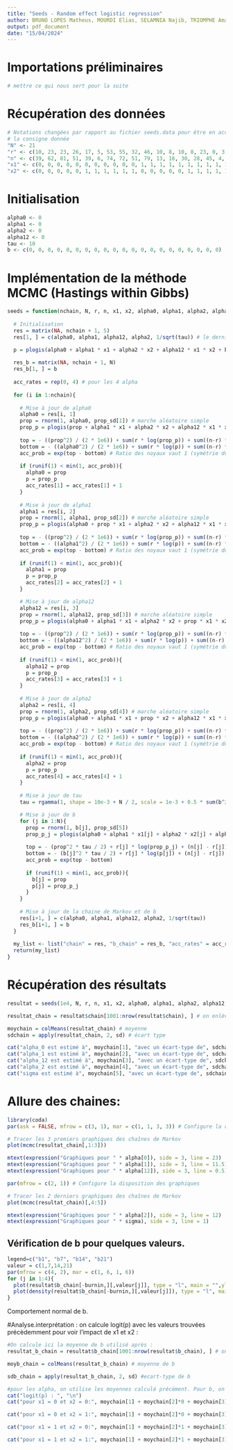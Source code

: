 ```yaml
---
title: "Seeds - Random effect logistic regression"
author: BRUNO LOPES Matheus, MOURDI Elias, SELAMNIA Najib, TRIOMPHE Amaury
output: pdf_document
date: "15/04/2024"
---
```


# Importations préliminaires

```r
# mettre ce qui nous sert pour la suite
```

# Récupération des données

```r
# Notations changées par rapport au fichier seeds.data pour être en accord avec 
# la consigne donnée
"N" <- 21 
"r" <- c(10, 23, 23, 26, 17, 5, 53, 55, 32, 46, 10, 8, 10, 8, 23, 0, 3, 22, 15, 32, 3)
"n" <- c(39, 62, 81, 51, 39, 6, 74, 72, 51, 79, 13, 16, 30, 28, 45, 4, 12, 41, 30, 51, 7)
"x1" <- c(0, 0, 0, 0, 0, 0, 0, 0, 0, 0, 0, 1, 1, 1, 1, 1, 1, 1, 1, 1, 1)
"x2" <- c(0, 0, 0, 0, 0, 1, 1, 1, 1, 1, 1, 0, 0, 0, 0, 0, 1, 1, 1, 1, 1)
```

# Initialisation

```r
alpha0 <- 0
alpha1 <- 0
alpha2 <- 0
alpha12 <- 0
tau <- 10
b <- c(0, 0, 0, 0, 0, 0, 0, 0, 0, 0, 0, 0, 0, 0, 0, 0, 0, 0, 0, 0, 0)
```

# Implémentation de la méthode MCMC (Hastings within Gibbs)

```r
seeds = function(nchain, N, r, n, x1, x2, alpha0, alpha1, alpha2, alpha12, tau, b, prop_sd){
  
  # Initialisation
  res = matrix(NA, nchain + 1, 5)
  res[1, ] = c(alpha0, alpha1, alpha12, alpha2, 1/sqrt(tau)) # le dernier terme vaut sigma

  p = plogis(alpha0 + alpha1 * x1 + alpha2 * x2 + alpha12 * x1 * x2 + b)
  
  res_b = matrix(NA, nchain + 1, N)
  res_b[1, ] = b
  
  acc_rates = rep(0, 4) # pour les 4 alpha
  
  for (i in 1:nchain){
    
    # Mise à jour de alpha0
    alpha0 = res[i, 1]
    prop = rnorm(1, alpha0, prop_sd[1]) # marche aléatoire simple
    prop_p = plogis(prop + alpha1 * x1 + alpha2 * x2 + alpha12 * x1 * x2 + b)
    
    top = - ((prop^2) / (2 * 1e6)) + sum(r * log(prop_p)) + sum((n-r) * log(1 - prop_p))
    bottom = - ((alpha0^2) / (2 * 1e6)) + sum(r * log(p)) + sum((n-r) * log(1 - p))
    acc_prob = exp(top - bottom) # Ratio des noyaux vaut 1 (symétrie du noyau)
    
    if (runif(1) < min(1, acc_prob)){
      alpha0 = prop
      p = prop_p
      acc_rates[1] = acc_rates[1] + 1
    }
    
    # Mise à jour de alpha1
    alpha1 = res[i, 2]
    prop = rnorm(1, alpha1, prop_sd[2]) # marche aléatoire simple
    prop_p = plogis(alpha0 + prop * x1 + alpha2 * x2 + alpha12 * x1 * x2 + b)
    
    top = - ((prop^2) / (2 * 1e6)) + sum(r * log(prop_p)) + sum((n-r) * log(1 - prop_p))
    bottom = - ((alpha1^2) / (2 * 1e6)) + sum(r * log(p)) + sum((n-r) * log(1 - p))
    acc_prob = exp(top - bottom) # Ratio des noyaux vaut 1 (symétrie du noyau)
    
    if (runif(1) < min(1, acc_prob)){
      alpha1 = prop
      p = prop_p
      acc_rates[2] = acc_rates[2] + 1
    }

    # Mise à jour de alpha12
    alpha12 = res[i, 3]
    prop = rnorm(1, alpha12, prop_sd[3]) # marche aléatoire simple
    prop_p = plogis(alpha0 + alpha1 * x1 + alpha2 * x2 + prop * x1 * x2 + b)
    
    top = - ((prop^2) / (2 * 1e6)) + sum(r * log(prop_p)) + sum((n-r) * log(1 - prop_p))
    bottom = - ((alpha12^2) / (2 * 1e6)) + sum(r * log(p)) + sum((n-r) * log(1 - p))
    acc_prob = exp(top - bottom) # Ratio des noyaux vaut 1 (symétrie du noyau)
    
    if (runif(1) < min(1, acc_prob)){
      alpha12 = prop
      p = prop_p
      acc_rates[3] = acc_rates[3] + 1
    }
    
    # Mise à jour de alpha2
    alpha2 = res[i, 4]
    prop = rnorm(1, alpha2, prop_sd[4]) # marche aléatoire simple
    prop_p = plogis(alpha0 + alpha1 * x1 + prop * x2 + alpha12 * x1 * x2 + b)
    
    top = - ((prop^2) / (2 * 1e6)) + sum(r * log(prop_p)) + sum((n-r) * log(1 - prop_p))
    bottom = - ((alpha2^2) / (2 * 1e6)) + sum(r * log(p)) + sum((n-r) * log(1 - p))
    acc_prob = exp(top - bottom) # Ratio des noyaux vaut 1 (symétrie du noyau)
    
    if (runif(1) < min(1, acc_prob)){
      alpha2 = prop
      p = prop_p
      acc_rates[4] = acc_rates[4] + 1
    }
    
    # Mise à jour de tau
    tau = rgamma(1, shape = 10e-3 + N / 2, scale = 1e-3 + 0.5 * sum(b^2))

    # Mise à jour de b
    for (j in 1:N){
      prop = rnorm(1, b[j], prop_sd[5])
      prop_p_j = plogis(alpha0 + alpha1 * x1[j] + alpha2 * x2[j] + alpha12 * x1[j] * x2[j] + prop)
      
      top = - (prop^2 * tau / 2) + r[j] * log(prop_p_j) + (n[j] - r[j]) * log(1 - prop_p_j)
      bottom = - (b[j]^2 * tau / 2) + r[j] * log(p[j]) + (n[j] - r[j]) * log(1 - p[j])
      acc_prob = exp(top - bottom)
      
      if (runif(1) < min(1, acc_prob)){
        b[j] = prop
        p[j] = prop_p_j
      }
    }
    
    # Mise à jour de la chaine de Markov et de b
    res[i+1, ] = c(alpha0, alpha1, alpha12, alpha2, 1/sqrt(tau))
    res_b[i+1, ] = b
  }
  
  my_list <- list("chain" = res, "b_chain" = res_b, "acc_rates" = acc_rates)
  return(my_list)
}
```

# Récupération des résultats

```r
resultat = seeds(1e4, N, r, n, x1, x2, alpha0, alpha1, alpha2, alpha12, tau, b, prop_sd = c(0.3, 0.3, 0.3, 0.3, 0.3)) # prop_sd choisi pour avoir une allure de chaîne cohérente

resultat_chain = resultat$chain[1001:nrow(resultat$chain), ] # on enlève les 1000 premiers (burnin)

moychain = colMeans(resultat_chain) # moyenne
sdchain = apply(resultat_chain, 2, sd) # écart type

cat("alpha_0 est estimé à", moychain[1], "avec un écart-type de", sdchain[1], "\n")
cat("alpha_1 est estimé à", moychain[2], "avec un écart-type de", sdchain[2], "\n")
cat("alpha_12 est estimé à", moychain[3], "avec un écart-type de", sdchain[3], "\n")
cat("alpha_2 est estimé à", moychain[4], "avec un écart-type de", sdchain[4], "\n")
cat("sigma est estimé à", moychain[5], "avec un écart-type de", sdchain[5], "\n")
```

# Allure des chaines:

```r
library(coda)
par(ask = FALSE, mfrow = c(3, 1), mar = c(1, 1, 3, 3)) # Configure la disposition des graphiques 

# Tracer les 3 premiers graphiques des chaînes de Markov
plot(mcmc(resultat_chain[,1:3]))

mtext(expression("Graphiques pour " * alpha[0]), side = 3, line = 23)
mtext(expression("Graphiques pour " * alpha[1]), side = 3, line = 11.5)
mtext(expression("Graphiques pour " * alpha[12]), side = 3, line = 0.5)

par(mfrow = c(2, 1)) # Configure la disposition des graphiques 

# Tracer les 2 derniers graphiques des chaînes de Markov
plot(mcmc(resultat_chain)[,4:5])

mtext(expression("Graphiques pour " * alpha[2]), side = 3, line = 12)
mtext(expression("Graphiques pour " * sigma), side = 3, line = 1)


```

## Vérification de b pour quelques valeurs.
```r
legend=c("b1", "b7", "b14", "b21")
valeur = c(1,7,14,21)
par(mfrow = c(4, 2), mar = c(1, 6, 1, 6))
for (j in 1:4){
  plot(resultat$b_chain[-burnin,][,valeur[j]], type = "l", main = "",ylab=legend[j])
  plot(density(resultat$b_chain[-burnin,][,valeur[j]]), type = "l", main = "")
}
```

Comportement normal de b.

#Analyse.interprétation : on calcule logit(p) avec les valeurs trouvées précèdemment pour voir l'impact de x1 et x2 :

```r
#On calcule ici la moyenne de b utilisé après : 
resultat_b_chain = resultat$b_chain[1001:nrow(resultat$b_chain), ] # on enlève les 1000 premiers (burnin)

moyb_chain = colMeans(resultat_b_chain) # moyenne de b

sdb_chain = apply(resultat_b_chain, 2, sd) #ecart-type de b
```

```r
#pour les alpha, on utilise les moyennes calculé précèment. Pour b, on fait en plus la moyenne sur les plaques qui ont les mêmes types de graines.
cat("logit(p) : ", "\n")
cat("pour x1 = 0 et x2 = 0:", moychain[1] + moychain[2]*0 + moychain[3]*0 + moychain[4]*0 + mean(moyb_chain[1:5]), "(écart-type :",sqrt(sdchain[1]**2 + (sdchain[2]*0)**2 + (sdchain[3]*0)**2 + (sdchain[4]*0)**2 + mean(sdb_chain[1:5])**2) , ")", "\n")

cat("pour x1 = 0 et x2 = 1:", moychain[1] + moychain[2]*0 + moychain[3]*0 + moychain[4]*1 + mean(moyb_chain[6:11]), "(écart-type :",sqrt(sdchain[1]**2 + (sdchain[2]*0)**2 + (sdchain[3]*0)**2 + (sdchain[4]*1)**2 + mean(sdb_chain[1:5])**2) , ")", "\n")

cat("pour x1 = 1 et x2 = 0:", moychain[1] + moychain[2]*1 + moychain[3]*0 + moychain[4]*0 + mean(moyb_chain[12:16]), "(écart-type :",sqrt(sdchain[1]**2 + (sdchain[2]*1)**2 + (sdchain[3]*0)**2 + (sdchain[4]*0)**2 + mean(sdb_chain[1:5])**2) , ")", "\n")

cat("pour x1 = 1 et x2 = 1:", moychain[1] + moychain[2]*1 + moychain[3]*1 + moychain[4]*1+ mean(moyb_chain[17:21]), "(écart-type :",sqrt(sdchain[1]**2 + (sdchain[2]*1)**2 + (sdchain[3]*1)**2 + (sdchain[4]*1)**2 + mean(sdb_chain[1:5])**2) , ")", "\n")

```


